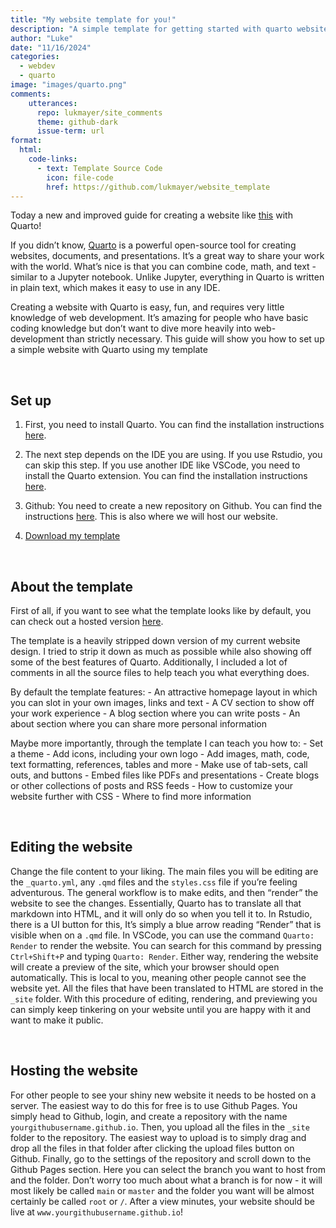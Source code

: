 ```yaml
---
title: "My website template for you!"
description: "A simple template for getting started with quarto websites"
author: "Luke"
date: "11/16/2024"
categories:
  - webdev
  - quarto
image: "images/quarto.png"
comments:
    utterances:
      repo: lukmayer/site_comments
      theme: github-dark
      issue-term: url
format:
  html:
    code-links:
      - text: Template Source Code
        icon: file-code
        href: https://github.com/lukmayer/website_template
---
```


Today a new and improved guide for creating a website like [this](https://lukmayer.github.io/website_template_live/) with Quarto!

If you didn't know, [Quarto](https://quarto.org) is a powerful open-source tool for creating websites, documents, and presentations. It's a great way to share your work with the world. What's nice is that you can combine code, math, and text - similar to a Jupyter notebook. Unlike Jupyter, everything in Quarto is written in plain text, which makes it easy to use in any IDE. 

Creating a website with Quarto is easy, fun, and requires very little knowledge of web development. It's amazing for people who have basic coding knowledge but don't want to dive more heavily into web-development than strictly necessary. This guide will show you how to set up a simple website with Quarto using my template

\

## Set up

1. First, you need to install Quarto. You can find the installation instructions [here](https://quarto.org/docs/getting-started/installation.html).

2. The next step depends on the IDE you are using. If you use Rstudio, you can skip this step. If you use another IDE like VSCode, you need to install the Quarto extension. You can find the installation instructions [here](https://quarto.org/docs/getting-started/installation.html).

3. Github: You need to create a new repository on Github. You can find the instructions [here](https://docs.github.com/en/get-started/quickstart/create-a-repo). This is also where we will host our website.

4. [Download my template](https://github.com/lukmayer/website_template/archive/refs/heads/master.zip)

\

## About the template

First of all, if you want to see what the template looks like by default, you can check out a hosted version [here](https://lukmayer.github.io/website_template_live/).

The template is a heavily stripped down version of my current website design. I tried to strip it down as much as possible while also showing off some of the best features of Quarto. Additionally, I included a lot of comments in all the source files to help teach you what everything does.

By default the template features:
- An attractive homepage layout in which you can slot in your own images, links and text
- A CV section to show off your work experience
- A blog section where you can write posts
- An about section where you can share more personal information

Maybe more importantly, through the template I can teach you how to:
- Set a theme
- Add icons, including your own logo
- Add images, math, code, text formatting, references, tables and more
- Make use of tab-sets, call outs, and buttons
- Embed files like PDFs and presentations
- Create blogs or other collections of posts and RSS feeds
- How to customize your website further with CSS 
- Where to find more information

\

## Editing the website

Change the file content to your liking. The main files you will be editing are the `_quarto.yml`, any `.qmd` files and the `styles.css` file if you're feeling adventurous. The general workflow is to make edits, and then "render" the website to see the changes. Essentially, Quarto has to translate all that markdown into HTML, and it will only do so when you tell it to. In Rstudio, there is a UI button for this, It's simply a blue arrow reading "Render" that is visible when on a `.qmd` file. In VSCode, you can use the command `Quarto: Render` to render the website. You can search for this command by pressing `Ctrl+Shift+P` and typing `Quarto: Render`. Either way, rendering the website will create a preview of the site, which your browser should open automatically. This is local to you, meaning other people cannot see the website yet. All the files that have been translated to HTML are stored in the `_site` folder. With this procedure of editing, rendering, and previewing you can simply keep tinkering on your website until you are happy with it and want to make it public. 

\

## Hosting the website

For other people to see your shiny new website it needs to be hosted on a server. The easiest way to do this for free is to use Github Pages. You simply head to Github, login, and create a repository with the name `yourgithubusername.github.io`. Then, you upload all the files in the `_site` folder to the repository. The easiest way to upload is to simply drag and drop all the files in that folder after clicking the upload files button on Github. Finally, go to the settings of the repository and scroll down to the Github Pages section. Here you can select the branch you want to host from and the folder. Don't worry too much about what a branch is for now - it will most likely be called `main` or `master` and the folder you want will be almost certainly be called `root` or `/`. After a view minutes, your website should be live at `www.yourgithubusername.github.io`!
